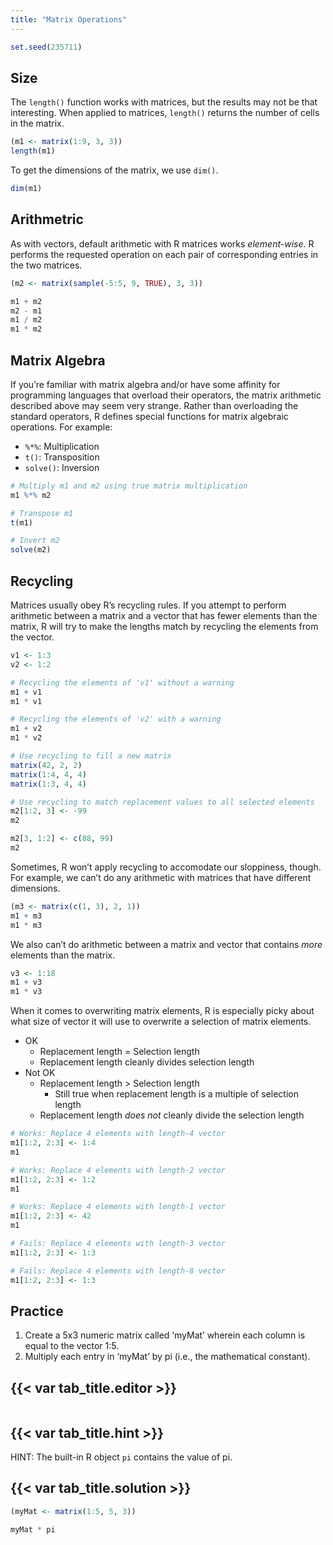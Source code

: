 ```yaml
---
title: "Matrix Operations"
---
```


```r
set.seed(235711)
```

## Size

The `length()` function works with matrices, but the results may not be that interesting. When applied to matrices,
`length()` returns the number of cells in the matrix.

```r
(m1 <- matrix(1:9, 3, 3))
length(m1)
```

To get the dimensions of the matrix, we use `dim()`.

```r
dim(m1)
```

## Arithmetric

As with vectors, default arithmetic with R matrices works *element-wise*. R performs the requested operation on each
pair of corresponding entries in the two matrices. 

```r
(m2 <- matrix(sample(-5:5, 9, TRUE), 3, 3))

m1 + m2
m2 - m1
m1 / m2
m1 * m2
```

## Matrix Algebra

If you're familiar with matrix algebra and/or have some affinity for programming languages that overload their
operators, the matrix arithmetic described above may seem very strange. Rather than overloading the standard operators,
R defines special functions for matrix algebraic operations. For example:

- `%*%`: Multiplication
- `t()`: Transposition
- `solve()`: Inversion

```r
# Multiply m1 and m2 using true matrix multiplication
m1 %*% m2

# Transpose m1
t(m1)

# Invert m2
solve(m2)
```

## Recycling

Matrices usually obey R’s recycling rules. If you attempt to perform arithmetic between a matrix and a vector that has
fewer elements than the matrix, R will try to make the lengths match by recycling the elements from the vector.

```r
v1 <- 1:3
v2 <- 1:2

# Recycling the elements of 'v1' without a warning
m1 + v1
m1 * v1

# Recycling the elements of 'v2' with a warning
m1 + v2
m1 * v2

# Use recycling to fill a new matrix
matrix(42, 2, 2)
matrix(1:4, 4, 4)
matrix(1:3, 4, 4)

# Use recycling to match replacement values to all selected elements
m2[1:2, 3] <- -99
m2

m2[3, 1:2] <- c(88, 99)
m2
```

Sometimes, R won't apply recycling to accomodate our sloppiness, though. For example, we can't do any arithmetic with
matrices that have different dimensions.

```r
(m3 <- matrix(c(1, 3), 2, 1))
m1 + m3
m1 * m3
```

We also can't do arithmetic between a matrix and vector that contains *more* elements than the matrix.

```r
v3 <- 1:18
m1 + v3
m1 * v3
```

When it comes to overwriting matrix elements, R is especially picky about what size of vector it will use to overwrite a
selection of matrix elements.

- OK
   - Replacement length = Selection length
   - Replacement length cleanly divides selection length
- Not OK
   - Replacement length > Selection length
      - Still true when replacement length is a multiple of selection length
   - Replacement length *does not* cleanly divide the selection length

```r
# Works: Replace 4 elements with length-4 vector
m1[1:2, 2:3] <- 1:4
m1

# Works: Replace 4 elements with length-2 vector
m1[1:2, 2:3] <- 1:2
m1

# Works: Replace 4 elements with length-1 vector
m1[1:2, 2:3] <- 42
m1

# Fails: Replace 4 elements with length-3 vector
m1[1:2, 2:3] <- 1:3

# Fails: Replace 4 elements with length-8 vector
m1[1:2, 2:3] <- 1:3
```

::: practice

## Practice

1. Create a 5x3 numeric matrix called 'myMat' wherein each column is equal to the vector 1:5.
1. Multiply each entry in 'myMat' by pi (i.e., the mathematical constant).

:::: {.panel-tabset}

## {{< var tab_title.editor >}}

```webr-r

```

## {{< var tab_title.hint >}}

HINT: The built-in R object `pi` contains the value of pi.

## {{< var tab_title.solution >}}

```r
(myMat <- matrix(1:5, 5, 3))

myMat * pi
```

::::

:::
